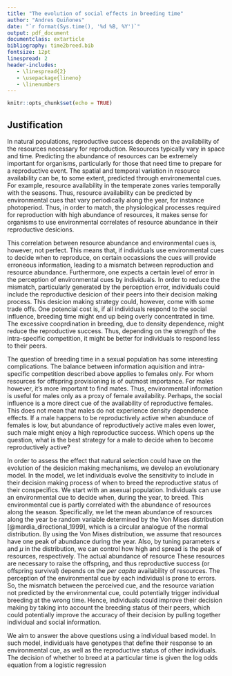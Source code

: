 ```yaml
---
title: "The evolution of social effects in breeding time"
author: "Andres Quiñones"
date: "`r format(Sys.time(), '%d %B, %Y')`"
output: pdf_document
documentclass: extarticle
bibliography: time2breed.bib
fontsize: 12pt
linespread: 2
header-includes:
   - \linespread{2}
   - \usepackage{lineno}
   - \linenumbers
---
```




```r
knitr::opts_chunk$set(echo = TRUE)
```


## Justification

In natural populations, reproductive success depends on the availability of the 
resources necessary for reproduction. Resources typically vary in space and time.
Predicting the abundance of resources can be extremely important for organisms, particularly 
for those that need time to prepare for a reproductive event. The spatial and 
temporal variation in resource availability can be, to some extent, 
predicted through environemental cues. For example, resource availability in the 
temperate zones varies temporally with the seasons. Thus, 
resource availability can be predicted by environmental cues that vary periodically 
along the year, for instance photoperiod. Thus, in order to match, the physiological 
processes required for reproduction with high abundance of resources, it makes sense for 
organisms to use environmental correlates of resource abundance in their 
reproductive desicions. 

This correlation between resource abundance and environmental
cues is, however, not perfect. This means that, if individuals use environmental cues 
to decide when to reproduce, on certain occassions the cues will provide erroneous information, 
leading to a mismatch between reproduction and resource abundance. Furthermore, one expects 
a certain level of error in the perception of environmental cues by individuals. 
In order to reduce the mismatch, particularly generated by the perception error, 
individuals could include the reproductive desicion of their peers into their 
decision making process. This desicion making strategy could, however, come with 
some trade offs. One potencial cost is, if all individuals respond to the social influence,
breeding time might end up being overly concentrated in time. The excessive cooprdination in breeding,
due to density dependence, might reduce the reproductive success. 
Thus, depending on the strength of the intra-specific competition, it might be 
better for individuals to respond less to their peers. 

The question of breeding time in a sexual population has some interesting complications.
The balance between information aquisition and intra-specific competition described
above applies to females only. For whom resources for offspring provisioning is of 
outmost importance. For males however, it's more important to find mates. Thus, 
environmental information is useful for males only as a proxy of female availability. 
Perhaps, the social influence is a more direct cue of the availability of reproductive 
females. This does not mean that males do not experience density dependence effects. 
If a male happens to be reproductively active when abunduce of females is low, but 
abundance of reproductively active males even lower, such male might enjoy a high 
reproductice success. Which opens up the question, what is the best strategy for a 
male to decide when to become reproductively active?


In order to assess the effect that natural selection could have
on the evolution of the desicion making mechanisms, we develop an evolutionary model. 
In the model, we let individuals evolve the sensitivity to include in their decision 
making process of when to breed the reproductive status of their conspecifics. 
We start with an asexual population. Individuals can use an environmental cue to decide when, 
during the year, to breed. This environmental cue is partly correlated with the abundance of 
resources along the season. Specifically, we let the mean abundance of resources 
along the year be random variable determined by the Von Mises distribution [@mardia_directional_1999], 
which is a circular analogue of the normal distribution. By using the Von Mises distribution, 
we assume that resources have one peak of abundance during the year. Also, by tuning 
parameters $\kappa$ and $\mu$ in the distribution, we can control how high and spread 
is the peak of resources, respectively. The actual abundance of resource 
These resources are necessary to raise the offspring, 
and thus reproductive success (or offspring survival) depends on the *per capita* 
availability of resources. The perception of the environmental cue by each individual 
is prone to errors. So, the mismatch between the perceived cue, and the resource 
variation not predicted by the environmental cue, could potentially trigger individual
breeding at the wrong time. Hence, individuals could improve their decision making by 
taking into account the breeding status of their peers, which could potentially 
improve the accuracy of their decision by pulling together individual and social information. 

	 


We aim to answer the above questions using a individual based model. In such model,
individuals have genotypes that define their response to an environmental cue, as well 
as the reproductive status of other individuals. The decision of whether to breed at a particular  time is given the log odds equation from a logistic regression

\begin{equation}
	log\frac{p}{1-p}=\beta_0+e \beta_e+s \beta_s+
\end{equation}

